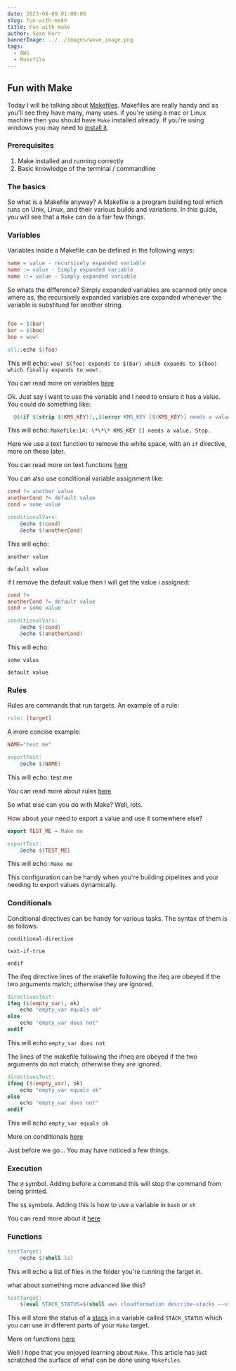 ```yaml
---
date: 2023-08-09 01:00:00
slug: fun-with-make
title: Fun with make
author: Sean Kerr
bannerImage: ../../images/wave_image.png
tags:
  - AWS
  - Makefile
---
```


## Fun with Make

Today I will be talking about [Makefiles](https://www.gnu.org/software/make/). Makefiles are really handy and as you'll see they have many, many uses. if you're using a mac or Linux machine then you should have `Make` installed already. If you're using windows you may need to [install it](https://linuxhint.com/install-use-make-windows/).

### Prerequisites

1. Make installed and running correctly
2. Basic knowledge of the terminal / commandline

### The basics

So what is a Makefile anyway? A Makefile is a program building tool which runs on Unix, Linux, and their various builds and variations. In this guide, you will see that a `Make` can do a fair few things.

### Variables

Variables inside a Makefile can be defined in the following ways:

```Makefile
name = value - recursively expanded variable
name := value - Simply expanded variable
name ::= value - Simply expanded variable

```

So whats the difference? Simply expanded variables are scanned only once where as, the recursively expanded variables are expanded whenever the variable is substitued for another string.

```Makefile

foo = $(bar)
bar = $(boo)
boo = wow!

all:;echo $(foo)
```

This will echo: `wow! $(foo) expands to $(bar) which expands to $(boo) which finally expands to wow!.`

You can read more on variables [here](https://www.gnu.org/software/make/manual/html_node/Using-Variables.html)

Ok. Just say I want to use the variable and I need to ensure it has a value. You could do something like:

```Makefile
  @$(if $(strip $(KMS_KEY)),,$(error KMS_KEY [$(KMS_KEY)] needs a value))
```

This will echo: `Makefile:14: \*\*\* KMS_KEY [] needs a value. Stop.`

Here we use a text function to remove the white space, with an `if` directive, more on these later.

You can read more on text functions [here](https://www.gnu.org/software/make/manual/html_node/Text-Functions.html)

You can also use conditional variable assignment like:

```Makefile
cond ?= another value
anotherCond ?= default value
cond = some value

conditionalVars:
	@echo $(cond)
	@echo $(anotherCond)

```

This will echo:

`another value`

`default value`

if I remove the default value then I will get the value i assigned:

```Makefile
cond ?=
anotherCond ?= default value
cond = some value

conditionalVars:
	@echo $(cond)
	@echo $(anotherCond)

```

This will echo:

`some value`

`default value`

### Rules

Rules are commands that run targets. An example of a rule:

```Makefile
rule: [target]
```

A more concise example:

```Makefile
NAME="test me"

exportTest:
	@echo $(NAME)
```

This will echo: test me

You can read more about rules [here](https://www.gnu.org/software/make/manual/html_node/Rules.html)

So what else can you do with Make? Well, lots.

How about your need to export a value and use it somewhere else?

```Makefile
export TEST_ME = Make me

exportTest:
	@echo ${TEST_ME}
```

This will echo: `Make me`

This configuration can be handy when you're building pipelines and your needing to export values dynamically.

### Conditionals

Conditional directives can be handy for various tasks. The syntax of them is as follows.

`conditional-directive`

`text-if-true`

`endif`

The ifeq directive lines of the makefile following the ifeq are obeyed if the two arguments match; otherwise they are ignored.

```Makefile
directivesTest:
ifeq ($(empty_var), ok)
	echo "empty_var equals ok"
else
	echo "empty_var does not"
endif
```

This will echo `empty_var does not`

The lines of the makefile following the ifneq are obeyed if the two arguments do not match; otherwise they are ignored.

```Makefile
directivesTest:
ifneq ($(empty_var), ok)
	echo "empty_var equals ok"
else
	echo "empty_var does not"
endif
```

This will echo `empty_var equals ok`

More on conditionals [here](https://gnu.org/s/make/manual/html_node/Conditional-Syntax.html)

Just before we go... You may have noticed a few things.

### Execution

The `@` symbol. Adding before a command this will stop the command from being printed.

The `$$` symbols. Adding this is how to use a variable in `bash` or `sh`

You can read more about it [here](https://www.gnu.org/s/make/manual/html_node/Setting.html)

### Functions

```Makefile
testTarget:
	@echo $(shell ls)
```

This will echo a list of files in the folder you're running the target in.

what about something more advanced like this?

```Makefile
testTarget:
	$(eval STACK_STATUS=$(shell aws cloudformation describe-stacks --stack-name my-cloudformation-stack --query 'Stacks[0].StackStatus' --output text))
```

This will store the status of a [stack](https://docs.aws.amazon.com/AWSCloudFormation/latest/UserGuide/aws-properties-stack.html) in a variable called `STACK_STATUS` which you can use in different parts of your `Make` target.

More on functions [here](https://www.gnu.org/s/make/manual/html_node/Functions.html)

Well I hope that you enjoyed learning about `Make`. This article has just scratched the surface of what can be done using `Makefiles`.

